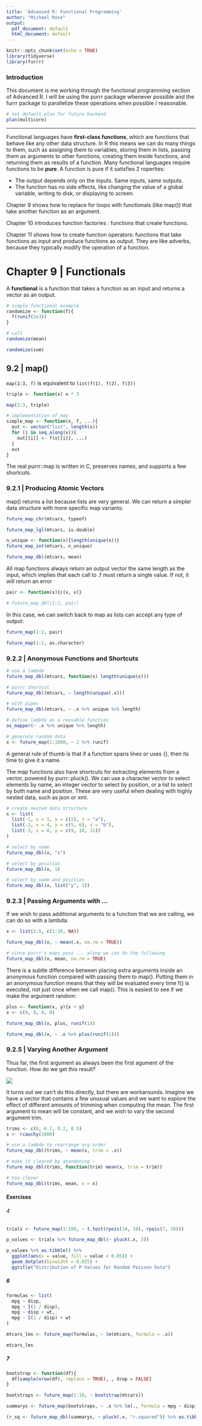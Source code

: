 ```yaml
---
title: 'Advanced R: Functional Programming'
author: "Michael Rose"
output:
  pdf_document: default
  html_document: default
---
```


```r
knitr::opts_chunk$set(echo = TRUE)
library(tidyverse)
library(furrr)
```

### Introduction

This document is me working through the functional programming section of Advanced R. I will be using the purrr package whenever possible and the furrr package to parallelize these operations when possible / reasonable.

```r
# set default plan for future backend 
plan(multicore)
```


---------------------------------------------------------

Functional languages have **first-class functions**, which are functions that behave like any other data structure. In R this means we can do many things to them, such as assigning them to variables, storing them in lists, passing them as arguments to other functions, creating them inside functions, and returning them as results of a function. 
Many functional languages require functions to be **pure**. A function is pure if it satisfies 2 roperties: 

  - The output depends only on the inputs. Same inputs, same outputs. 
  - The function has no side effects, like changing the value of a global variable, writing to disk, or displaying to screen. 
  
Chapter 9 shows how to replace for loops with functionals (like map()) that take another function as an argument. 

Chapter 10 introduces function factories : functions that create functions. 

Chapter 11 shows how to create function operators:  functions that take functions as input and produce functions as output. They are like adverbs, because they typically modify the operation of a function. 

# Chapter 9 | Functionals 

A **functional** is a function that takes a function as an input and returns a vector as an output. 

```r
# simple functional example
randomize <- function(f){
  f(runif(1e3))
}

# call
randomize(mean)

randomize(sum)
```

## 9.2 | map()

`map(1:3, f)` is equivalent to `list(f(1), f(2), f(3))`

```r
triple <- function(x) x * 3

map(1:3, triple)
```

```r
# implementation of map 
simple_map <- function(x, f, ...){
  out <- vector("list", length(x))
  for (i in seq_along(x)){
    out[[i]] <- f(x[[i]], ...)
  }
  out
}
```

The real purrr::map is written in C, preserves names, and supports a few shortcuts. 

### 9.2.1 | Producing Atomic Vectors 

map() returns a list because lists are very general. We can return a simpler data structure with more specific map variants: 

```r
future_map_chr(mtcars, typeof)

future_map_lgl(mtcars, is.double)

n_unique <- function(x){length(unique(x))}
future_map_int(mtcars, n_unique)

future_map_dbl(mtcars, mean)
```

All map functions always return an output vector the same length as the input, which implies that each call to .f must return a single value. If not, it will return an error 

```r
pair <- function(x){c(x, x)}

# future_map_dbl(1:2, pair)
```

In this case, we can switch back to map as lists can accept any type of output: 

```r
future_map(1:2, pair)

future_map(1:2, as.character)
```

### 9.2.2 | Anonymous Functions and Shortcuts 

```r
# use a lambda 
future_map_dbl(mtcars, function(x) length(unique(x)))

# purrr shortcut 
future_map_dbl(mtcars, ~ length(unique(.x)))

# with pipes 
future_map_dbl(mtcars, ~ .x %>% unique %>% length)

# define lambda as a reusable function 
as_mapper(~ .x %>% unique %>% length)

# generate random data 
x <- future_map(1:1000, ~ 2 %>% runif)
```

A general rule of thumb is that if a function spans lines or uses {}, then its time to give it a name.

The map functions also have shortcuts for extracting elements from a vector, powered by purrr::pluck(). We can use a character vector to select elements by name, an integer vector to select by position, or a list to select by both name and position. These are very useful when dealing with highly nested data, such as json or xml.

```r
# create nested data structure
x <- list(
  list(-1, x = 1, y = c(2), z = "a"),
  list(-2, x = 4, y = c(5, 6), z = "b"),
  list(-3, x = 8, y = c(9, 10, 11))
)

# select by name 
future_map_dbl(x, "x")

# select by position
future_map_dbl(x, 1)

# select by name and position
future_map_dbl(x, list("y", 1))
```


### 9.2.3 | Passing Arguments with ...

If we wish to pass additional arguments to a function that we are calling, we can do so with a lambda: 

```r
x <- list(1:5, c(1:10, NA))

future_map_dbl(x, ~ mean(.x, na.rm = TRUE))

# since purrr's maps pass ... along we can do the following
future_map_dbl(x, mean, na.rm = TRUE)
```

There is a subtle difference between placing extra arguments inside an anonymous function compared with passing them to map(). Putting them in an anonymous function means that they will be evaluated every time f() is executed, not just once when we call map(). This is easiest to see if we make the argument random: 

```r
plus <- function(x, y){x + y}
x <- c(0, 0, 0, 0)

future_map_dbl(x, plus, runif(1))

future_map_dbl(x, ~ .x %>% plus(runif(1)))
```

### 9.2.5 | Varying Another Argument

Thus far, the first argument as always been the first agument of the function. How do we get this result? 

![](map_vary_arg.png)

It turns out we can't do this directly, but there are workarounds. Imagine we have a vector that contains a few unusual values and we want to explore the effect of different amounts of trimming when computing the mean. The first argument to mean will be constant, and we wish to vary the second argument trim. 


```r
trims <- c(0, 0.1, 0.2, 0.5)
x <- rcauchy(1000)

# use a lambda to rearrange arg order 
future_map_dbl(trims, ~ mean(x, trim = .x))

# make it cleared by abandoning ~ 
future_map_dbl(trims, function(trim) mean(x, trim = trim))

# too clever
future_map_dbl(trims, mean, x = x)
```

#### Exercises

###### 4

```r
trials <- future_map(1:100, ~ t.test(rpois(10, 10), rpois(7, 10)))

p_values <- trials %>% future_map_dbl(~ pluck(.x, 3))

p_values %>% as.tibble() %>% 
  ggplot(aes(x = value, fill = value < 0.05)) + 
  geom_dotplot(binwidth = 0.025) + 
  ggtitle("Distribution of P-Values for Random Poisson Data")
```

##### 6

```r
formulas <- list(
  mpg ~ disp, 
  mpg ~ I(1 / disp),
  mpg ~ disp + wt,
  mpg ~ I(1 / disp) + wt
)

mtcars_lms <- future_map(formulas, ~ lm(mtcars, formula = .x))

mtcars_lms
```

##### 7

```r
bootstrap <- function(df){
  df[sample(nrow(df), replace = TRUE), , drop = FALSE]
}

bootstraps <- future_map(1:10, ~ bootstrap(mtcars))

summarys <- future_map(bootstraps, ~ .x %>% lm(., formula = mpg ~ disp) %>% summary)

(r_sq <- future_map_dbl(summarys, ~ pluck(.x, "r.squared")) %>% as.tibble())
```


